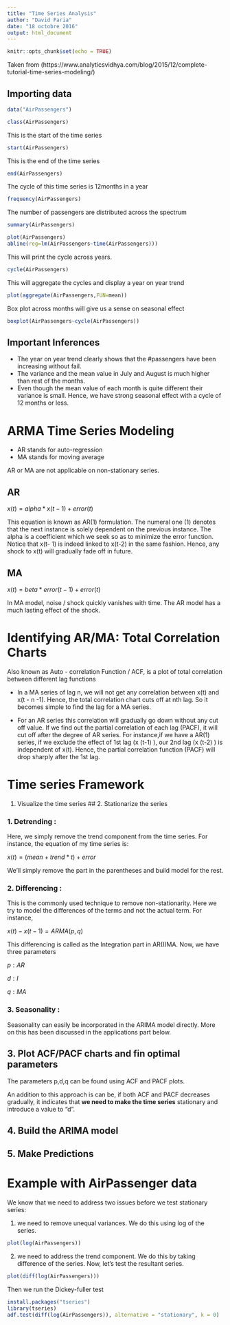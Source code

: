```yaml
---
title: "Time Series Analysis"
author: "David Faria"
date: "18 octobre 2016"
output: html_document
---
```


```r
knitr::opts_chunk$set(echo = TRUE)
```

Taken from (https://www.analyticsvidhya.com/blog/2015/12/complete-tutorial-time-series-modeling/)

## Importing data

```r
data("AirPassengers")

class(AirPassengers)
```

This is the start of the time series

```r
start(AirPassengers)
```

This is the end of the time series

```r
end(AirPassengers)
```

The cycle of this time series is 12months in a year

```r
frequency(AirPassengers)
```

The number of passengers are distributed across the spectrum

```r
summary(AirPassengers)
```


```r
plot(AirPassengers)
abline(reg=lm(AirPassengers~time(AirPassengers)))
```

This will print the cycle across years.

```r
cycle(AirPassengers)
```

This will aggregate the cycles and display a year on year trend

```r
plot(aggregate(AirPassengers,FUN=mean))
```

Box plot across months will give us a sense on seasonal effect

```r
boxplot(AirPassengers~cycle(AirPassengers))
```

## Important Inferences

* The year on year trend clearly shows that the #passengers have been increasing without fail.
* The variance and the mean value in July and August is much higher than rest of the months.
* Even though the mean value of each month is quite different their variance is small. Hence, we have strong seasonal effect with a cycle of 12 months or less.


# ARMA Time Series Modeling

* AR stands for auto-regression 
* MA stands for moving average

AR or MA are not applicable on non-stationary series.

## AR

$x(t) = alpha *  x(t - 1) + error (t)$

This equation is known as AR(1) formulation. The numeral one (1) denotes that the next instance is solely dependent on the previous instance.  The alpha is a coefficient which we seek so as to minimize the error function. Notice that x(t- 1) is indeed linked to x(t-2) in the same fashion. Hence, any shock to x(t) will gradually fade off in future.

## MA

$x(t) = beta *  error(t-1) + error (t)$

In MA model, noise / shock quickly vanishes with time. The AR model has a much lasting effect of the shock.

# Identifying AR/MA: Total Correlation Charts

Also known as Auto - correlation Function / ACF, is a plot of total correlation between different lag functions

* In a MA series of lag n, we will not get any correlation between x(t) and x(t - n -1). Hence, the total correlation chart cuts off at nth lag. So it becomes simple to find the lag for a MA series.

* For an AR series this correlation will gradually go down without any cut off value. If we find out the partial correlation of each lag (PACF), it will cut off after the degree of AR series. For instance,if we have a AR(1) series,  if we exclude the effect of 1st lag (x (t-1) ), our 2nd lag (x (t-2) ) is independent of x(t). Hence, the partial correlation function (PACF) will drop sharply after the 1st lag.

# Time series Framework

1. Visualize the time series
## 2. Stationarize the series

### 1.  Detrending : 
Here, we simply remove the trend component from the time series. For instance, the equation of my time series is:

$x(t) = (mean + trend * t) + error$

We'll simply remove the part in the parentheses and build model for the rest.

### 2. Differencing : 
This is the commonly used technique to remove non-stationarity. Here we try to model the differences of the terms and not the actual term. For instance,

$x(t) - x(t-1) = ARMA (p ,  q)$

This differencing is called as the Integration part in AR(I)MA. Now, we have three parameters

$p : AR$

$d : I$

$q : MA$

### 3. Seasonality : 
Seasonality can easily be incorporated in the ARIMA model directly. More on this has been discussed in the applications part below.

## 3. Plot ACF/PACF charts and fin optimal parameters

The parameters p,d,q can be found using  ACF and PACF plots. 

An addition to this approach is can be, if both ACF and PACF decreases gradually, it indicates that __we need to make the time series__ stationary and introduce a value to "d".

## 4. Build the ARIMA model
## 5. Make Predictions


# Example with AirPassenger data

We know that we need to address two issues before we test stationary series:

1.  we need to remove unequal variances. We do this using log of the series.

```r
plot(log(AirPassengers))
```

2.  we need to address the trend component. We do this by taking difference of the series. Now, let's test the resultant series.

```r
plot(diff(log(AirPassengers)))

```

Then we run the Dickey-fuller test

```r
install.packages("tseries")
library(tseries)
adf.test(diff(log(AirPassengers)), alternative = "stationary", k = 0)
```

